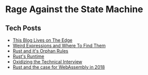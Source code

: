 # Rage Against the State Machine

## Tech Posts

- [This Blog Lives on The Edge][edge]
- [Weird Expressions and Where To Find Them][weird]
- [Rust and it's Orphan Rules][orphan]
- [Rust's Runtime][runtime]
- [Oxidizing the Technical Interview][oxidize]
- [Rust and the case for WebAssembly in 2018][rust-wasm]

[edge]: /posts/the-edge
[weird]: /posts/weird-expressions-and-where-to-find-them
[orphan]: /posts/orphan-rules
[runtime]: /posts/rusts-runtime
[oxidize]: /posts/oxidizing-the-technical-interview
[rust-wasm]: /posts/rust-wasm
